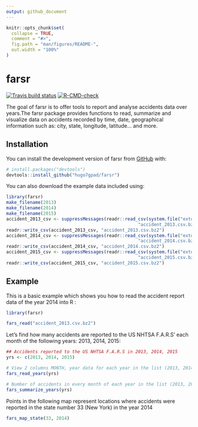 ```yaml
---
output: github_document
---
```


<!-- README.md is generated from README.Rmd. Please edit that file -->

```r
knitr::opts_chunk$set(
  collapse = TRUE,
  comment = "#>",
  fig.path = "man/figures/README-",
  out.width = "100%"
)
```

# farsr

<!-- badges: start -->
[![Travis build status](https://travis-ci.com/hugo7gpad/farsr.svg?branch=main)](https://travis-ci.com/hugo7gpad/farsr)
[![R-CMD-check](https://github.com/hugo7gpad/farsr/actions/workflows/R-CMD-check.yaml/badge.svg)](https://github.com/hugo7gpad/farsr/actions/workflows/R-CMD-check.yaml)
<!-- badges: end -->


The goal of farsr is to offer tools to report and analyse accidents data over years.The farsr package provides functions to read, summarize and visualize data on accidents recorded by time, date, geographical information such as: city,
state, longitude, latitude... and more.


## Installation

You can install the development version of farsr from [GitHub](https://github.com/) with:

``` r
# install.packages("devtools")
devtools::install_github("hugo7gpad/farsr")
```

You can also download the example data included using:

```r
library(farsr)
make_filename(2013)
make_filename(2014)
make_filename(2015)
accident_2013_csv <- suppressMessages(readr::read_csv(system.file("extdata", 
                                                  "accident_2013.csv.bz2", package = "farsr")))
readr::write_csv(accident_2013_csv, "accident_2013.csv.bz2")
accident_2014_csv <- suppressMessages(readr::read_csv(system.file("extdata", 
                                                  "accident_2014.csv.bz2", package = "farsr")))
readr::write_csv(accident_2014_csv, "accident_2014.csv.bz2")
accident_2015_csv <- suppressMessages(readr::read_csv(system.file("extdata", 
                                                  "accident_2015.csv.bz2", package = "farsr")))
readr::write_csv(accident_2015_csv, "accident_2015.csv.bz2")

```


## Example

This is a basic example which shows you how to read the accident report data of the year 2014 into R :

```r
library(farsr)

fars_read("accident_2013.csv.bz2")
```

Let's find how many accidents are reported to the US NHTSA F.A.R.S' each month
of the following years: 2013, 2014, 2015:

```r

## Accidents reported to the US NHTSA F.A.R.S in 2013, 2014, 2015
yrs <- c(2013, 2014, 2015)

# View 2 columns MONTH, year data for each year in the list (2013, 2014, 2015)
fars_read_years(yrs)

# Number of accidents in every month of each year in the list (2013, 2014, 2015)
fars_summarize_years(yrs)
```

Points in the following map represent locations where accidents were reported
in the state number 33 (New York) in the year 2014

```r
fars_map_state(33, 2014)
```
